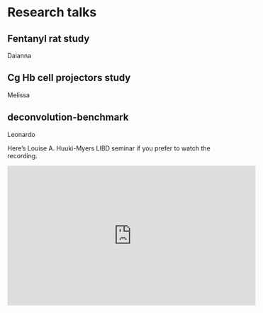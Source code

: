 # Research talks

## Fentanyl rat study

Daianna

## Cg Hb cell projectors study

Melissa

<script defer class="speakerdeck-embed" data-id="95dac4bc0e2346af905e9572a5b0bbde" data-ratio="1.414516129032258" src="//speakerdeck.com/assets/embed.js"></script>

## deconvolution-benchmark

Leonardo

<script defer class="speakerdeck-embed" data-id="fd1854eec3e545a3b411b9a0bac31125" data-ratio="1.7772511848341233" src="//speakerdeck.com/assets/embed.js"></script>

Here's Louise A. Huuki-Myers LIBD seminar if you prefer to watch the recording.

<iframe width="560" height="315" src="https://www.youtube.com/embed/6fTnp_hcYeI?si=aHW3JzB5lfiiu_ig" title="YouTube video player" frameborder="0" allow="accelerometer; autoplay; clipboard-write; encrypted-media; gyroscope; picture-in-picture; web-share" referrerpolicy="strict-origin-when-cross-origin" allowfullscreen></iframe>
